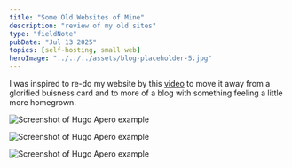 ```yaml
---
title: "Some Old Websites of Mine"
description: "review of my old sites"
type: "fieldNote"
pubDate: "Jul 13 2025"
topics: [self-hosting, small web]
heroImage: "../../../assets/blog-placeholder-5.jpg"
---
```



I was inspired to re-do my website by this [video](https://www.youtube.com/watch?v=_x6SCSz7g5I) to move it away from a glorified buisness card and to more of a blog with something feeling a little more homegrown.

<Image
  src={hugoApero}
  alt="Screenshot of Hugo Apero example"
  width={800}
  height={450}
/>

<Image
  src={joaHome}
  alt="Screenshot of Hugo Apero example"
  width={800}
  height={450}
/>

<Image
  src={joaBlog}
  alt="Screenshot of Hugo Apero example"
  width={800}
  height={450}
/>
